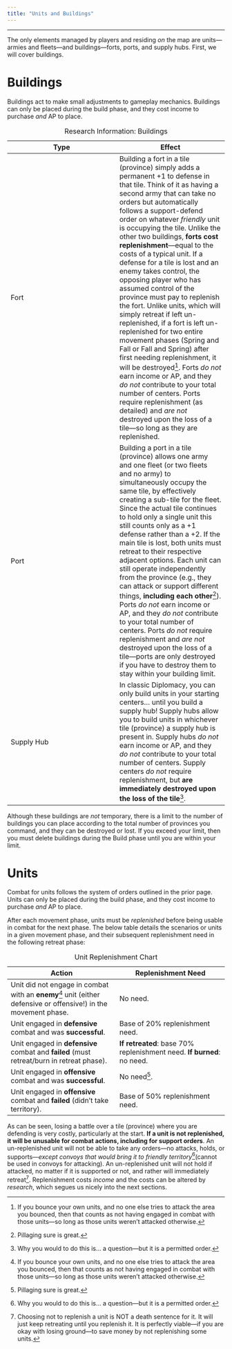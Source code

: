 ```yaml
---
title: "Units and Buildings"
---
```


------------------------------------------------------------------------

The only elements managed by players and residing *on* the map are units---armies and fleets---and buildings---forts, ports, and supply hubs. First, we will cover buildings.

# Buildings

Buildings act to make small adjustments to gameplay mechanics. Buildings can only be placed during the build phase, and they cost income to purchase *and* AP to place.

| Type | Effect |
|----|----|
| Fort | Building a fort in a tile (province) simply adds a permanent +1 to defense in that tile. Think of it as having a second army that can take no orders but automatically follows a support-defend order on whatever *friendly* unit is occupying the tile. Unlike the other two buildings, **forts cost replenishment**—equal to the costs of a typical unit. If a defense for a tile is lost and an enemy takes control, the opposing player who has assumed control of the province must pay to replenish the fort. Unlike units, which will simply retreat if left un-replenished, if a fort is left un-replenished for two entire movement phases (Spring and Fall or Fall and Spring) after first needing replenishment, it will be destroyed[^1]. Forts *do not* earn income or AP, and they *do not* contribute to your total number of centers. Ports require replenishment (as detailed) and *are not* destroyed upon the loss of a tile—so long as they are replenished. |
| Port | Building a port in a tile (province) allows one army and one fleet (or two fleets and no army) to simultaneously occupy the same tile, by effectively creating a sub-tile for the fleet. Since the actual tile continues to hold only a single unit this still counts only as a +1 defense rather than a +2. If the main tile is lost, both units must retreat to their respective adjacent options. Each unit can still operate independently from the province (e.g., they can attack or support different things, **including each other**[^2]). Ports *do not* earn income or AP, and they *do not* contribute to your total number of centers. Ports *do not* require replenishment and *are not* destroyed upon the loss of a tile—ports are only destroyed if you have to destroy them to stay within your building limit. |
| Supply Hub | In classic Diplomacy, you can only build units in your starting centers... until you build a supply hub! Supply hubs allow you to build units in whichever tile (province) a supply hub is present in. Supply hubs *do not* earn income or AP, and they *do not* contribute to your total number of centers. Supply centers *do not* require replenishment, but **are immediately destroyed upon the loss of the tile**[^3]. |

: Research Information: Buildings

[^1]: If you bounce your own units, and no one else tries to attack the area you bounced, then that counts as not having engaged in combat with those units—so long as those units weren't attacked otherwise.

[^2]: Pillaging sure is great.

[^3]: Why you would to do this is... a question—but it is a permitted order.

Although these buildings are *not* temporary, there is a limit to the number of buildings you can place according to the total number of provinces you command, and they can be destroyed or lost. If you exceed your limit, then you must delete buildings during the Build phase until you are within your limit.

# Units

Combat for units follows the system of orders outlined in the prior page. Units can only be placed during the build phase, and they cost income to purchase *and* AP to place.

After each movement phase, units must be *replenished* before being usable in combat for the next phase. The below table details the scenarios or units in a given movement phase, and their subsequent replenishment need in the following retreat phase:

| Action | Replenishment Need |
|----|----|
| Unit did not engage in combat with an **enemy**[^4] unit (either defensive or offensive!) in the movement phase. | No need. |
| Unit engaged in **defensive** combat and was **successful**. | Base of 20% replenishment need. |
| Unit engaged in **defensive** combat and **failed** (must retreat/burn in retreat phase). | **If retreated**: base 70% replenishment need. **If burned**: no need. |
| Unit engaged in **offensive** combat and was **successful**. | No need[^5]. |
| Unit engaged in **offensive** combat and **failed** (didn't take territory). | Base of 50% replenishment need. |

: Unit Replenishment Chart

[^4]: If you bounce your own units, and no one else tries to attack the area you bounced, then that counts as not having engaged in combat with those units—so long as those units weren't attacked otherwise.

[^5]: Pillaging sure is great.

As can be seen, losing a battle over a tile (province) where you are defending is very costly, particularly at the start. **If a unit is not replenished, it will be unusable for combat actions, including for support orders**. An un-replenished unit will not be able to take any orders—no attacks, holds, or supports—*except convoys that would bring it to friendly territory*[^6](cannot be used in convoys for attacking). An un-replenished unit will not hold if attacked, no matter if it is supported or not, and rather will immediately retreat[^7]. Replenishment costs *income* and the costs can be altered by *research*, which segues us nicely into the next sections.

[^6]: Why you would to do this is... a question—but it is a permitted order.

[^7]: Choosing not to replenish a unit is NOT a death sentence for it. It will just keep retreating until you replenish it. It is perfectly viable—if you are okay with losing ground—to save money by not replenishing some units.

